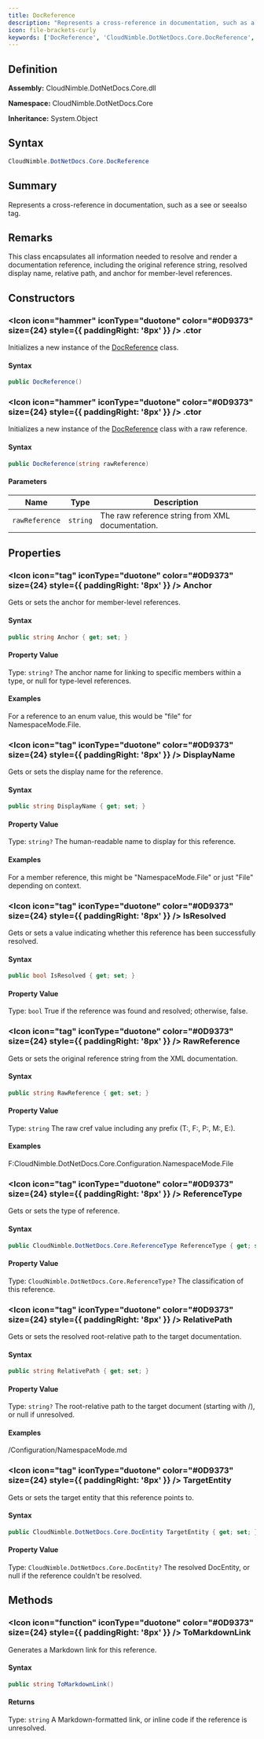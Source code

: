 ```yaml
---
title: DocReference
description: "Represents a cross-reference in documentation, such as a see or seealso tag."
icon: file-brackets-curly
keywords: ['DocReference', 'CloudNimble.DotNetDocs.Core.DocReference', 'CloudNimble.DotNetDocs.Core', 'class', 'System.Object']
---
```


## Definition

**Assembly:** CloudNimble.DotNetDocs.Core.dll

**Namespace:** CloudNimble.DotNetDocs.Core

**Inheritance:** System.Object

## Syntax

```csharp
CloudNimble.DotNetDocs.Core.DocReference
```

## Summary

Represents a cross-reference in documentation, such as a see or seealso tag.

## Remarks

This class encapsulates all information needed to resolve and render a documentation reference,
            including the original reference string, resolved display name, relative path, and anchor for
            member-level references.

## Constructors

### <Icon icon="hammer" iconType="duotone" color="#0D9373" size={24} style={{ paddingRight: '8px' }} />  .ctor

Initializes a new instance of the [DocReference](/api-reference/CloudNimble/DotNetDocs/Core/DocReference) class.

#### Syntax

```csharp
public DocReference()
```

### <Icon icon="hammer" iconType="duotone" color="#0D9373" size={24} style={{ paddingRight: '8px' }} />  .ctor

Initializes a new instance of the [DocReference](/api-reference/CloudNimble/DotNetDocs/Core/DocReference) class with a raw reference.

#### Syntax

```csharp
public DocReference(string rawReference)
```

#### Parameters

| Name | Type | Description |
|------|------|-------------|
| `rawReference` | `string` | The raw reference string from XML documentation. |

## Properties

### <Icon icon="tag" iconType="duotone" color="#0D9373" size={24} style={{ paddingRight: '8px' }} />  Anchor

Gets or sets the anchor for member-level references.

#### Syntax

```csharp
public string Anchor { get; set; }
```

#### Property Value

Type: `string?`
The anchor name for linking to specific members within a type, or null for type-level references.

#### Examples

For a reference to an enum value, this would be "file" for NamespaceMode.File.

### <Icon icon="tag" iconType="duotone" color="#0D9373" size={24} style={{ paddingRight: '8px' }} />  DisplayName

Gets or sets the display name for the reference.

#### Syntax

```csharp
public string DisplayName { get; set; }
```

#### Property Value

Type: `string?`
The human-readable name to display for this reference.

#### Examples

For a member reference, this might be "NamespaceMode.File" or just "File" depending on context.

### <Icon icon="tag" iconType="duotone" color="#0D9373" size={24} style={{ paddingRight: '8px' }} />  IsResolved

Gets or sets a value indicating whether this reference has been successfully resolved.

#### Syntax

```csharp
public bool IsResolved { get; set; }
```

#### Property Value

Type: `bool`
True if the reference was found and resolved; otherwise, false.

### <Icon icon="tag" iconType="duotone" color="#0D9373" size={24} style={{ paddingRight: '8px' }} />  RawReference

Gets or sets the original reference string from the XML documentation.

#### Syntax

```csharp
public string RawReference { get; set; }
```

#### Property Value

Type: `string`
The raw cref value including any prefix (T:, F:, P:, M:, E:).

#### Examples

F:CloudNimble.DotNetDocs.Core.Configuration.NamespaceMode.File

### <Icon icon="tag" iconType="duotone" color="#0D9373" size={24} style={{ paddingRight: '8px' }} />  ReferenceType

Gets or sets the type of reference.

#### Syntax

```csharp
public CloudNimble.DotNetDocs.Core.ReferenceType ReferenceType { get; set; }
```

#### Property Value

Type: `CloudNimble.DotNetDocs.Core.ReferenceType?`
The classification of this reference.

### <Icon icon="tag" iconType="duotone" color="#0D9373" size={24} style={{ paddingRight: '8px' }} />  RelativePath

Gets or sets the resolved root-relative path to the target documentation.

#### Syntax

```csharp
public string RelativePath { get; set; }
```

#### Property Value

Type: `string?`
The root-relative path to the target document (starting with /), or null if unresolved.

#### Examples

/Configuration/NamespaceMode.md

### <Icon icon="tag" iconType="duotone" color="#0D9373" size={24} style={{ paddingRight: '8px' }} />  TargetEntity

Gets or sets the target entity that this reference points to.

#### Syntax

```csharp
public CloudNimble.DotNetDocs.Core.DocEntity TargetEntity { get; set; }
```

#### Property Value

Type: `CloudNimble.DotNetDocs.Core.DocEntity?`
The resolved DocEntity, or null if the reference couldn't be resolved.

## Methods

### <Icon icon="function" iconType="duotone" color="#0D9373" size={24} style={{ paddingRight: '8px' }} />  ToMarkdownLink

Generates a Markdown link for this reference.

#### Syntax

```csharp
public string ToMarkdownLink()
```

#### Returns

Type: `string`
A Markdown-formatted link, or inline code if the reference is unresolved.

